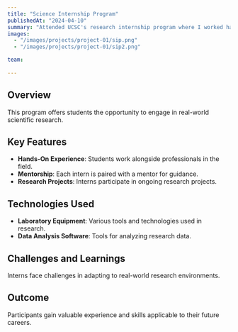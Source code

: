 ```yaml
---
title: "Science Internship Program"
publishedAt: "2024-04-10"
summary: "Attended UCSC's research internship program where I worked hands on in an EEG lab."
images:
  - "/images/projects/project-01/sip.png"
  - "/images/projects/project-01/sip2.png"

team:
  
---
```


## Overview

This program offers students the opportunity to engage in real-world scientific research.

## Key Features

- **Hands-On Experience**: Students work alongside professionals in the field.
- **Mentorship**: Each intern is paired with a mentor for guidance.
- **Research Projects**: Interns participate in ongoing research projects.

## Technologies Used

- **Laboratory Equipment**: Various tools and technologies used in research.
- **Data Analysis Software**: Tools for analyzing research data.

## Challenges and Learnings

Interns face challenges in adapting to real-world research environments.

## Outcome

Participants gain valuable experience and skills applicable to their future careers.